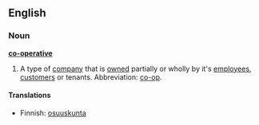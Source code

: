 ==English==

===Noun===
'''[[co-]][[operative]]'''

# A type of [[company]] that is [[own]]ed partially or wholly by it's [[employee]]s, [[customer]]s or tenants.  Abbreviation: [[co-op]].

====Translations====

*Finnish: [[osuuskunta]]